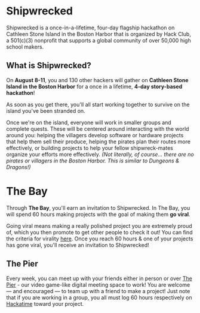# Shipwrecked

Shipwrecked is a once-in-a-lifetime, four-day flagship hackathon on Cathleen Stone Island in the Boston Harbor that is organized by Hack Club, a 501(c)(3) nonprofit that supports a global community of over 50,000 high school makers.

## What is Shipwrecked?

On **August 8-11**, you and 130 other hackers will gather on **Cathleen Stone Island in the Boston Harbor** for a once in a lifetime, **4-day story-based hackathon**!

As soon as you get there, you'll all start working together to survive on the island you've been stranded on.

Once we're on the island, everyone will work in smaller groups and complete quests. These will be centered around interacting with the world around you: helping the villagers develop software or hardware projects that help them sell their produce, helping the pirates plan their routes more effectively, or building projects to help your fellow shipwreck-mates organize your efforts more effectively. _(Not literally, of course... there are no pirates or villagers in the Boston Harbor. This is similar to Dungeons & Dragons!)_

# The Bay

Through **The Bay**, you'll earn an invitation to Shipwrecked. In The Bay, you will spend 60 hours making projects with the goal of making them **go viral**.

Going viral means making a really polished project you are extremely proud of, which you then promote to get other people to check it out! You can find the criteria for virality [here](/info/go-viral). Once you reach 60 hours & one of your projects has gone viral, you'll receive an invitation to Shipwrecked!

## The Pier

Every week, you can meet up with your friends either in person or over [The Pier](https://pier.hackclub.com) - our video game-like digital meeting space to work! You are welcome — and encouraged — to team up with a friend to make a project! Just note that if you are working in a group, you all must log 60 hours respectively on [Hackatime](https://hackatime.hackclub.com/) toward your project.
